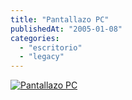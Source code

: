 ```yaml
---
title: "Pantallazo PC"
publishedAt: "2005-01-08"
categories: 
  - "escritorio"
  - "legacy"
---
```


[![Pantallazo PC](http://screenshots.haque.net/screenshots/thumb/24248/thumb-24248.jpg)](http://screenshots.haque.net/screenshots/view/24248/screenshot-24248.jpg)
